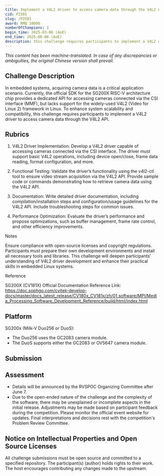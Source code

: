 ```yaml
---
title: Implement a V4L2 driver to access camera data through the V4L2 API.
cid: P2501
slug: /P2501
award: RMB 10000
numberOfChampions: 1
begin_time: 2025-03-06 (AoE)
end_time: 2025-06-06 (AoE)
description: this challenge requires participants to implement a V4L2 driver to access camera data through the V4L2 API.
---
```



<ChallengesMetaInDoc />


*This content has been machine-translated. In case of any discrepancies or ambiguities, the original Chinese version shall prevail.*
## Challenge Description
In embedded systems, acquiring camera data is a critical application scenario. Currently, the official SDK for the SG200X RISC-V architecture chip provides a dedicated API for accessing cameras connected via the CSI interface (MMF), but lacks support for the widely-used V4L2 (Video for Linux 2) framework in Linux. To enhance system scalability and compatibility, this challenge requires participants to implement a V4L2 driver to access camera data through the V4L2 API.

## Rubrics
1. V4L2 Driver Implementation:
Develop a V4L2 driver capable of accessing cameras connected via the CSI interface.
The driver must support basic V4L2 operations, including device open/close, frame data reading, format configuration, and more.

2. Functional Testing:
Validate the driver’s functionality using the v4l2-ctl tool to ensure video stream acquisition via the V4L2 API.
Provide sample code or commands demonstrating how to retrieve camera data using the V4L2 API.

3. Documentation:
Write detailed driver documentation, including compilation/installation steps and configuration/usage guidelines for the V4L2 API.
Include troubleshooting steps for common issues.

4. Performance Optimization:
Evaluate the driver’s performance and propose optimizations, such as buffer management, frame rate control, and other efficiency improvements.

Notes

Ensure compliance with open-source licenses and copyright regulations.
Participants must prepare their own development environments and install all necessary tools and libraries.
This challenge will deepen participants’ understanding of V4L2 driver development and enhance their practical skills in embedded Linux systems.

Reference

SG200X (CV181X) Official Documentation Reference Link:
https://doc.sophgo.com/cvitek-develop-docs/master/docs_latest_release/CV180x_CV181x/zh/01.software/MPI/Media_Processing_Software_Development_Reference/build/html/index.html

## Platform

SG200x (Milk-V Duo256 or DuoS):

- The Duo256 uses the GC2083 camera module.
- The DuoS supports either the GC2083 or OV5647 camera module.

## Submission


<Req submissionRepoUrl="https://github.com/rv2036/rvspoc-P2501-v4l2" deadline="2025 年 6 月 7 日 (AoE)" />

## Assessment

- Details will be announced by the RVSPOC Organizing Committee after June 7.
- Due to the open-ended nature of the challenge and the complexity of the software, there may be unexplained or incomplete aspects in the initial release. Adjustments may be made based on participant feedback during the competition. Please monitor the official event website for updates. Final interpretations and decisions rest with the competition's Problem Review Committee.

## Notice on Intellectual Properties and Open Source Licenses

All challenge submissions must be open source and committed to a specified repository. The participant(s) (author) holds rights to their work. The host encourages contributing any changes made to the upstream.

